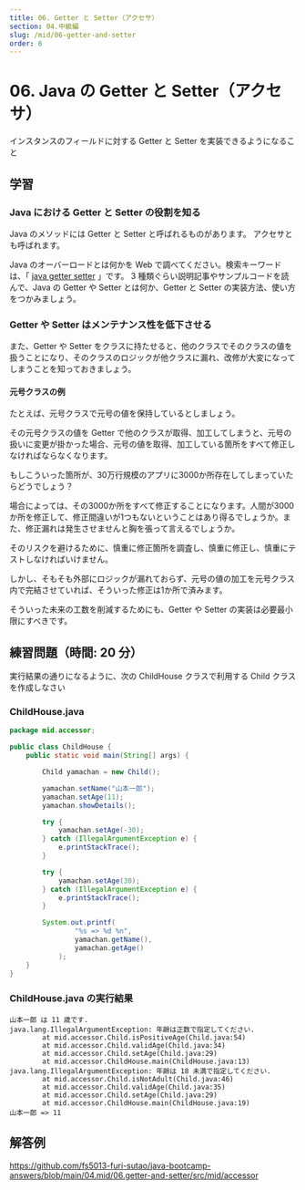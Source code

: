 ```yaml
---
title: 06. Getter と Setter（アクセサ）
section: 04.中級編
slug: /mid/06-getter-and-setter
order: 6
---
```


# 06. Java の Getter と Setter（アクセサ）

<p class="goal">
  インスタンスのフィールドに対する Getter と Setter を実装できるようになること
</p>

## 学習

### Java における Getter と Setter の役割を知る

Java のメソッドには Getter と Setter と呼ばれるものがあります。
アクセサとも呼ばれます。

Java のオーバーロードとは何かを Web で調べてください。検索キーワードは、「 [java getter setter](https://www.google.com/search?q=java+getter+setter) 」です。
3 種類ぐらい説明記事やサンプルコードを読んで、Java の Getter や Setter とは何か、Getter と Setter の実装方法、使い方をつかみましょう。

### Getter や Setter はメンテナンス性を低下させる

また、Getter や Setter をクラスに持たせると、他のクラスでそのクラスの値を扱うことになり、そのクラスのロジックが他クラスに漏れ、改修が大変になってしまうことを知っておきましょう。

#### 元号クラスの例

たとえば、元号クラスで元号の値を保持しているとしましょう。

その元号クラスの値を Getter で他のクラスが取得、加工してしまうと、元号の扱いに変更が掛かった場合、元号の値を取得、加工している箇所をすべて修正しなければならなくなります。

もしこういった箇所が、30万行規模のアプリに3000か所存在してしまっていたらどうでしょう？

場合によっては、その3000か所をすべて修正することになります。人間が3000か所を修正して、修正間違いが1つもないということはあり得るでしょうか。また、修正漏れは発生させませんと胸を張って言えるでしょうか。

そのリスクを避けるために、慎重に修正箇所を調査し、慎重に修正し、慎重にテストしなければいけません。

しかし、そもそも外部にロジックが漏れておらず、元号の値の加工を元号クラス内で完結させていれば、そういった修正は1か所で済みます。

そういった未来の工数を削減するためにも、Getter や Setter の実装は必要最小限にすべきです。

## 練習問題（時間: 20 分）

実行結果の通りになるように、次の ChildHouse クラスで利用する Child クラスを作成しなさい

### ChildHouse.java

```java
package mid.accessor;

public class ChildHouse {
    public static void main(String[] args) {

        Child yamachan = new Child();

        yamachan.setName("山本一郎");
        yamachan.setAge(11);
        yamachan.showDetails();

        try {
            yamachan.setAge(-30);
        } catch (IllegalArgumentException e) {
            e.printStackTrace();
        }

        try {
            yamachan.setAge(30);
        } catch (IllegalArgumentException e) {
            e.printStackTrace();
        }

        System.out.printf(
                "%s => %d %n",
                yamachan.getName(),
                yamachan.getAge()
            );
    }
}
```

### ChildHouse.java の実行結果

```console
山本一郎 は 11 歳です.
java.lang.IllegalArgumentException: 年齢は正数で指定してください.
        at mid.accessor.Child.isPositiveAge(Child.java:54)
        at mid.accessor.Child.validAge(Child.java:34)
        at mid.accessor.Child.setAge(Child.java:29)
        at mid.accessor.ChildHouse.main(ChildHouse.java:13)
java.lang.IllegalArgumentException: 年齢は 18 未満で指定してください.
        at mid.accessor.Child.isNotAdult(Child.java:46)
        at mid.accessor.Child.validAge(Child.java:35)
        at mid.accessor.Child.setAge(Child.java:29)
        at mid.accessor.ChildHouse.main(ChildHouse.java:19)
山本一郎 => 11
```

## 解答例

https://github.com/fs5013-furi-sutao/java-bootcamp-answers/blob/main/04.mid/06.getter-and-setter/src/mid/accessor
